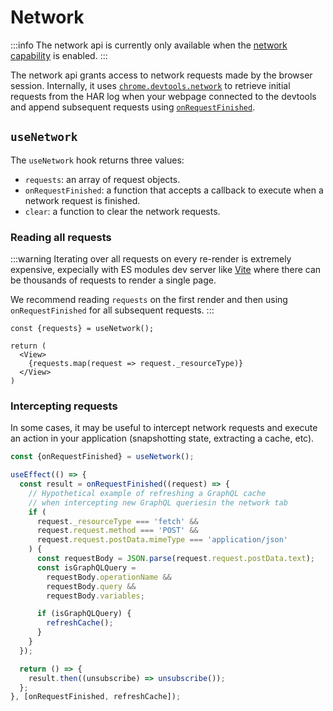 # Network

:::info
The network api is currently only available when the [network capability](../components/Devtools) is enabled.
:::

The network api grants access to network requests made by the browser session. Internally, it uses [`chrome.devtools.network`](https://developer.chrome.com/docs/extensions/reference/api/devtools/network) to retrieve initial requests from the HAR log when your webpage connected to the devtools and append subsequent requests using [`onRequestFinished`](https://developer.chrome.com/docs/extensions/reference/api/devtools/network#event-onRequestFinished).

## `useNetwork`

The `useNetwork` hook returns three values:
* `requests`: an array of request objects.
* `onRequestFinished`: a function that accepts a callback to execute when a network request is finished.
* `clear`: a function to clear the network requests.

### Reading all requests

:::warning
Iterating over all requests on every re-render is extremely expensive, expecially with ES modules dev server like [Vite](https://vitejs.dev/) where there can be thousands of requests to render a single page.

We recommend reading `requests` on the first render and then using `onRequestFinished` for all subsequent requests.
:::

```tsx
const {requests} = useNetwork();

return (
  <View>
    {requests.map(request => request._resourceType)}
  </View>
)
```

### Intercepting requests

In some cases, it may be useful to intercept network requests and execute an action in your application (snapshotting state, extracting a cache, etc).

```ts
const {onRequestFinished} = useNetwork();

useEffect(() => {
  const result = onRequestFinished((request) => {
    // Hypothetical example of refreshing a GraphQL cache
    // when intercepting new GraphQL queriesin the network tab
    if (
      request._resourceType === 'fetch' &&
      request.request.method === 'POST' &&
      request.request.postData.mimeType === 'application/json'
    ) {
      const requestBody = JSON.parse(request.request.postData.text);
      const isGraphQLQuery =
        requestBody.operationName &&
        requestBody.query &&
        requestBody.variables;

      if (isGraphQLQuery) {
        refreshCache();
      }
    }
  });

  return () => {
    result.then((unsubscribe) => unsubscribe());
  };
}, [onRequestFinished, refreshCache]);
```
